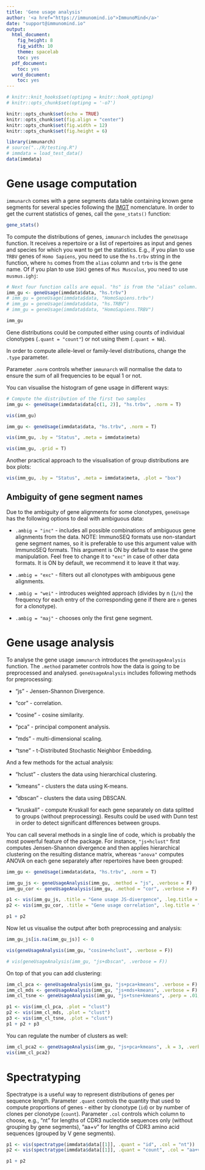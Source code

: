 ```yaml
---
title: 'Gene usage analysis'
author: '<a href="https://immunomind.io">ImmunoMind</a>'
date: "support@immunomind.io"
output:
  html_document:
    fig_height: 8
    fig_width: 10
    theme: spacelab
    toc: yes
  pdf_document:
    toc: yes
  word_document:
    toc: yes
---
```



<!--
%\VignetteEngine{knitr::rmarkdown}
%\VignetteIndexEntry{Gene usage analysis}
%\VignettePackage{immunarch}
-->



```r
# knitr::knit_hooks$set(optipng = knitr::hook_optipng)
# knitr::opts_chunk$set(optipng = '-o7')

knitr::opts_chunk$set(echo = TRUE)
knitr::opts_chunk$set(fig.align = "center")
knitr::opts_chunk$set(fig.width = 12)
knitr::opts_chunk$set(fig.height = 6)

library(immunarch)
# source("../R/testing.R")
# immdata = load_test_data()
data(immdata)
```


# Gene usage computation
`immunarch` comes with a gene segments data table containing known gene segments for several species following the [IMGT](http://www.imgt.org/IMGTrepertoire/LocusGenes/) nomenclature. In order to get the current statistics of genes, call the `gene_stats()` function:

```r
gene_stats()
```

To compute the distributions of genes, `immunarch` includes the `geneUsage` function. It receives a repertoire or a list of repertoires as input and genes and species for which you want to get the statistics. E.g., if you plan to use `TRBV` genes of `Homo Sapiens`, you need to use the `hs.trbv` string in the function, where `hs` comes from the `alias` column and `trbv` is the gene name. Of if you plan to use `IGHJ` genes of `Mus Musculus`, you need to use `musmus.ighj`:

```r
# Next four function calls are equal. "hs" is from the "alias" column.
imm_gu <- geneUsage(immdata$data, "hs.trbv")
# imm_gu = geneUsage(immdata$data, "HomoSapiens.trbv")
# imm_gu = geneUsage(immdata$data, "hs.TRBV")
# imm_gu = geneUsage(immdata$data, "HomoSapiens.TRBV")

imm_gu
```

Gene distributions could be computed either using counts of individual clonotypes (`.quant = "count"`) or not using them (`.quant = NA`).

In order to compute allele-level or family-level distributions, change the `.type` parameter.

Parameter `.norm` controls whether `immunarch` will normalise the data to ensure the sum of all frequencies to be equal 1 or not.

You can visualise the histogram of gene usage in different ways:

```r
# Compute the distribution of the first two samples
imm_gu <- geneUsage(immdata$data[c(1, 2)], "hs.trbv", .norm = T)

vis(imm_gu)
```

```r
imm_gu <- geneUsage(immdata$data, "hs.trbv", .norm = T)

vis(imm_gu, .by = "Status", .meta = immdata$meta)
```

```r
vis(imm_gu, .grid = T)
```

Another practical approach to the visualisation of group distributions are box plots:

```r
vis(imm_gu, .by = "Status", .meta = immdata$meta, .plot = "box")
```


## Ambiguity of gene segment names
Due to the ambiguity of gene alignments for some clonotypes, `geneUsage` has the following options to deal with ambiguous data:

- `.ambig = "inc"` - includes all possible combinations of ambiguous gene alignments from the data. NOTE: ImmunoSEQ formats use non-standart gene segment names, so it is preferable to use this argument value with ImmunoSEQ formats. This argument is ON by default to ease the gene manipulation. Feel free to change it to `"exc"` in case of other data formats. It is ON by default, we recommend it to leave it that way.

- `.ambig = "exc"` - filters out all clonotypes with ambiguous gene alignments.

- `.ambig = "wei"` - introduces weighted approach (divides by n (`1/n`) the frequency for each entry of the corresponding gene if there are `n` genes for a clonotype).

- `.ambig = "maj"` - chooses only the first gene segment.


# Gene usage analysis
To analyse the gene usage `immunarch` introduces the `geneUsageAnalysis` function. The `.method` parameter controls how the data is going to be preprocessed and analysed. `geneUsageAnalysis` includes following methods for preprocessing:

- "js" - Jensen-Shannon Divergence.

- "cor" - correlation.

- "cosine" - cosine similarity.

- "pca" - principal component analysis.

- "mds" - multi-dimensional scaling.

- "tsne" - t-Distributed Stochastic Neighbor Embedding.

And a few methods for the actual analysis:

- "hclust" - clusters the data using hierarchical clustering.

- "kmeans" - clusters the data using K-means.

- "dbscan" - clusters the data using DBSCAN.

- "kruskall" - compute Kruskall for each gene separately on data splitted to groups (without preprocessing). Results could be used with Dunn test in order to detect significant differences between groups.

You can call several methods in a single line of code, which is probably the most powerful feature of the package. For instance, `"js+hclust"` first computes Jensen-Shannon divergence and then applies hierarchical clustering on the resulting distance matrix, whereas `"anova"` computes ANOVA on each gene separately after repertoires have been grouped:

```r
imm_gu <- geneUsage(immdata$data, "hs.trbv", .norm = T)

imm_gu_js <- geneUsageAnalysis(imm_gu, .method = "js", .verbose = F)
imm_gu_cor <- geneUsageAnalysis(imm_gu, .method = "cor", .verbose = F)

p1 <- vis(imm_gu_js, .title = "Gene usage JS-divergence", .leg.title = "JS", .text.size = 1.5)
p2 <- vis(imm_gu_cor, .title = "Gene usage correlation", .leg.title = "Cor", .text.size = 1.5)

p1 + p2
```

Now let us visualise the output after both preprocessing and analysis:

```r
imm_gu_js[is.na(imm_gu_js)] <- 0

vis(geneUsageAnalysis(imm_gu, "cosine+hclust", .verbose = F))

# vis(geneUsageAnalysis(imm_gu, "js+dbscan", .verbose = F))
```

On top of that you can add clustering:

```r
imm_cl_pca <- geneUsageAnalysis(imm_gu, "js+pca+kmeans", .verbose = F)
imm_cl_mds <- geneUsageAnalysis(imm_gu, "js+mds+kmeans", .verbose = F)
imm_cl_tsne <- geneUsageAnalysis(imm_gu, "js+tsne+kmeans", .perp = .01, .verbose = F)

p1 <- vis(imm_cl_pca, .plot = "clust")
p2 <- vis(imm_cl_mds, .plot = "clust")
p3 <- vis(imm_cl_tsne, .plot = "clust")
p1 + p2 + p3
```

You can regulate the number of clusters as well:
```r
imm_cl_pca2 <- geneUsageAnalysis(imm_gu, "js+pca+kmeans", .k = 3, .verbose = F)
vis(imm_cl_pca2)
```

# Spectratyping
Spectratype is a useful way to represent distributions of genes per sequence length. Parameter `.quant` controls the quantity that used to compute proportions of genes - either by clonotype (`id`) or by number of clones per clonotype (`count`). Parameter `.col` controls which column to choose, e.g., "nt" for lengths of CDR3 nucleotide sequences only (without grouping by gene segments), "aa+v" for lengths of CDR3 amino acid sequences (grouped by V gene segments).

```r
p1 <- vis(spectratype(immdata$data[[1]], .quant = "id", .col = "nt"))
p2 <- vis(spectratype(immdata$data[[1]], .quant = "count", .col = "aa+v"))

p1 + p2
```
